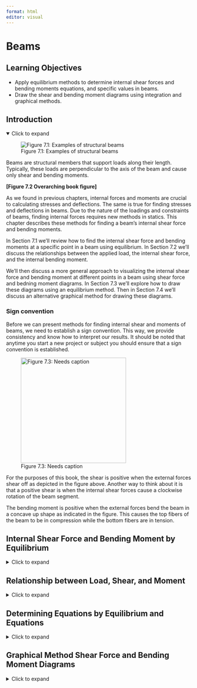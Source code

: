 ```yaml
---
format: html
editor: visual
---
```


# Beams {#sec-beams}

::: {.callout-note icon="false"}
## Learning Objectives

-   Apply equilibrium methods to determine internal shear forces and bending moments equations, and specific values in beams.
-   Draw the shear and bending moment diagrams using integration and graphical methods.
:::

## Introduction {.unnumbered}

<details open>

<summary>Click to expand</summary>

![Figure 7.1: Examples of structural beams](images/CH7%20PNGs/figure%207.1.png){fig-align="center"}

Beams are structural members that support loads along their length. Typically, these loads are perpendicular to the axis of the beam and cause only shear and bending moments.

**\[Figure 7.2 Overarching book figure\]**

As we found in previous chapters, internal forces and moments are crucial to calculating stresses and deflections. The same is true for finding stresses and deflections in beams. Due to the nature of the loadings and constraints of beams, finding internal forces requires new methods in statics. This chapter describes these methods for finding a beam's internal shear force and bending moments.

In Section 7.1 we'll review how to find the internal shear force and bending moments at a specific point in a beam using equilibrium. In Section 7.2 we'll discuss the relationships between the applied load, the internal shear force, and the internal bending moment.

We'll then discuss a more general approach to visualizing the internal shear force and bending moment at different points in a beam using shear force and bedning moment diagrams. In Section 7.3 we'll explore how to draw these diagrams using an equilibrium method. Then in Section 7.4 we'll discuss an alternative graphical method for drawing these diagrams.

### Sign convention {.unnumbered}

Before we can present methods for finding internal shear and moments of beams, we need to establish a sign convention. This way, we provide consistency and know how to interpret our results. It should be noted that anytime you start a new project or subject you should ensure that a sign convention is established.

![Figure 7.3: Needs caption](images/CH7%20PNGs/figure%207.3.png){fig-align="center" width="286"}

For the purposes of this book, the shear is positive when the external forces shear off as depicted in the figure above. Another way to think about it is that a positive shear is when the internal shear forces cause a clockwise rotation of the beam segment.

The bending moment is positive when the external forces bend the beam in a concave up shape as indicated in the figure. This causes the top fibers of the beam to be in compression while the bottom fibers are in tension.

</details>

## Internal Shear Force and Bending Moment by Equilibrium {#sec-7.1}

<details>

<summary>Click to expand</summary>

One way to find internal shear and bending forces is to cut sections and analyze the free-body diagrams, as we did in previous chapters of this book. The first step for a statically determinate beam is to find the external reactions. To determine the internal forces at any point along the beam, cut the section at that point and draw the free-body diagram from that point to one end of the beam. We will include the internal shear force, V, and internal bending moment, M, at the cut section and then use equilibrium equations to solve for those internal loads.

::: {.callout-tip collapse="true" icon="false"}
## Example 7.1

::: {#exm-7.1}
<p>

</p>

Find the internal shear and bending moment at points J, K, and L in the beam pictured below.

![](images/CH7%20PNGs/example%207.1%20part%201.png){fig-align="center" width="358"}

::: {.callout-tip collapse="true" icon="false"}
## Solution

The first step is to find the external reactions at the supports A and B.

![](images/CH7%20PNGs/example%207.1%20part%201%202.png){fig-align="center" width="357"}

$$
\begin{aligned}
& \sum F_x=A_x=0 \\
& \sum M_A=-40{~kips}*4{~ft}-10{~kips}*18{~ft}+B_y*20{~ft}=0 \quad\rightarrow\quad B_y=17{~kips} \\
& \sum F_y=A_y-40-10+17=0 \quad\rightarrow\quad A_y=33{~kips}
\end{aligned}
$$

Next, we will draw a free-body diagram of the right end of the beam from point A to J by cutting the beam at section J. The internal forces V~J~ and M~J~ are placed at the point of the cut using the positive sign convention. Note: You can assume the direction of these forces; the statics will work out the correct direction.

**Section J**

To find the internal shear, we will sum forces in the y-direction. To find the internal moment, we will sum moments at point J.

![](images/CH7%20PNGs/example%207.1%20part%203.png){fig-align="center" width="139"}

$$
\begin{aligned}
&\sum F_y=33{~kips}-V_J=0 \quad\rightarrow\quad V_J=33{~kips} \\
&\sum  M_J=-33{~kips}*2{~ft}+M_J=0 \quad\rightarrow\quad M_J=66{~kip}\cdot{ft}
\end{aligned}
$$

**Section K**

To find the internal shear, we will sum forces in the y-direction. To find the internal moment, we will sum moments at point K.

![](images/CH7%20PNGs/example%207.1%20part%204.png){fig-align="center" width="277"}

$$
\begin{aligned}
&\sum F_y=33{~kips}-40{~kips}-V_k=0 \quad\rightarrow\quad V_k=-7{~kips} \\
&\sum M_k=-33{~kips}*10{~ft}+40{~kips}*6{ft})+M_k \quad\rightarrow\quad M_k=90{~kip}\cdot{ft}
\end{aligned}
$$

**Section L**

To find the internal shear, we will sum forces in the y-direction. To find the internal moment, we will sum moments at point L.

![](images/CH7%20PNGs/example%207.1%20part%205.png){fig-align="center" width="375"}

$$
\begin{aligned}
&\sum F_y=33{~kips}-40{~kips}-10{~kips}-V_L=0 \quad\rightarrow\quad V_L=-17{~kips} \\
&\sum M_L=-33{~kips}*19{~ft})+40{~kips}*15{~ft}+10{~kips}*1{ft}+M_L=0 \quad\rightarrow\quad
M_L=17{~kip}\cdot{ft}
\end{aligned}
$$

We can observe that the internal forces vary at different points along the length of the beam. This method of finding the internal stresses is convenient when the loading is simple or when you know a specific point along the length of the beam. However, as the loading gets more complex, we should consider one of the methods outlined in the following sections.
:::
:::
:::

</details>

## Relationship between Load, Shear, and Moment {#sec-7.2}

<details>

<summary>Click to expand</summary>

There is a relationship between loading, shear, and moment (and as you will see later in this text, slope and deflection) in a beam. Consider the beam below, which is subjected to a distributed load, w per unit length.

![](images/CH7%20PNGs/figure%207.4.png){fig-align="center" width="372"}

We will now look at a small section from that beam that has a width of Δx, shown below. We replaced the distributed load with a resultant force ΔF (this is indicated by a dashed arrow in the FBD).

Since we cut both sides of the beam, we replace each cut with internal shear and moment forces assuming the positive sign convention from the previous section in this chapter.

### Relationship between Load and Shear

This FBD is in static equilibrium so we can use our equilibrium equation to sum forces in the y-direction and set it equal to zero.

$$
\sum F_y=V-\Delta F-(V+\Delta V)=0 \\
$$

$$
\boxed{\Delta V=\Delta F}
$$ {#eq-7.1}

Or $$
\Delta V=w\Delta x
$$

Dividing both sides by Δx and then letting Δx approach zero gives us:

$$
\frac{\Delta v}{\Delta x}=\frac{d v}{d x}=w
$$

We could then rearrange this by multiplying both sides of the equation by dx.

$$
d v=w d x
$$

Now we can integrate between any two points A and B on the beam:

$$
\boxed{\underbrace{\Delta v}_{\substack{\text{change in} \\ \text{shear}}}=\int\underbrace{w d x}_{\substack{\text{area under} \\ \text {loading curve}}}}
$$ {#eq-7.2}

This equation is valid for distributed loads and not when there is a discontinuity in the shear diagram that is caused by concentrated loads. This relationship should only be used between concentrated loads.

### Relationship between Shear and Moment

![](images/CH7%20PNGs/figure%207.5.png){fig-align="center" width="199"}

Let's go back to the FBD of the small section of the beam subjected to a distributed load. We can apply another static equilibrium equation, summing moments about point C:

$$
\begin{aligned}
\sum M_c=0 & =-M-V(\Delta x)+\Delta F\left(\frac{1}{2} \Delta x\right)+(M+\Delta M) \\
\Delta M & =M+V \Delta x-(w \Delta x)\left(\frac{1}{2} \Delta x\right)-M \\
\Delta M & =V \Delta x-\frac{1}{2} w \Delta x^2
\end{aligned}
$$

Dividing both sides by Δx and then letting Δx approach zero gives us:

$$
\boxed{\underbrace{\frac{\Delta M}{\Delta x}}_{\text { Slope of moment diagram}}=\underbrace{V}_{\text {shear }}}
$$ {#eq-7.3}

We could then rearrange this by multiplying both sides of the equation by dx.

$$
d M=V d x
$$

Now we can integrate between any two points A and B on the beam:

$$
\boxed{\underbrace{\Delta M}_{\text {Change in moment}}=\underbrace{\int V d x}_{\text {Area under shear diagram }}}
$$ {#eq-7.4}

This equation is not valid at points where a concentrated force or concentrated moment occurs. These concentrated loads cause discontinuities in the moment diagram.

### How can I use my calculus knowledge when building Shear and Moment Diagrams?

In a basic sense, the relationship between load, shear, and moment can be described in the figure below.

![Figure 7.6: Relationship between load, shear, and moment](images/CH7%20PNGs/figure%205.6.png){fig-align="center" width="197" height="101"}

We can combine these relationships with what we know about derivatives and integrals from our calculus course. Here are some items of note:

-   The slope of the shear diagram at any point is the derivative of the shear function evaluated at that point. This is equal to the sign and magnitude of the distributed load. If there is no load on a section of the beam then the slope of the shear diagram would be zero.

-   Similarly, the slope of the moment diagram at any point is the derivative of the moment function evaluated at that point. This is equal to the sign and magnitude of the shear at that point.

-   The area under the distributed load between two points is equal to the change in the shear between those same two points.

-   The area under the shear diagram between two points is equal to the change in the moment between those same two points.

-   The maximum moment occurs where its derivative (shear) is equal to zero.

-   At the points of concentrated forces, the shear diagram will jump up or down depending on the direction of the force. If the force is up then the shear diagram will jump up, and if the force is down, the shear diagram will drop down.

-   At the points of concentrated moments, the moment diagram will jump up or down depending on the direction of the rotation. If the concentrated moment is clockwise, the moment diagram will jump up, and if it is counter-clockwise, the moment diagram will drop down. This "opposite" direction effect is for the internal bending moment is the reaction to the applied moment to stay consistent with the established sign convention. The shear diagram will not be impacted.

-   If the load can be represented with a polynomial, then we can easily predict the degree of the subsequent shear and moment functions. For example, if the load is a uniformly distributed load (constant), the shear will be a linear function (n+1), and the moment will be a parabola (n+2).

Use all that you know about calculus and the relationships between functions when you derive and integrate to build, check, and analyze your shear and moment diagrams.

</details>

## Determining Equations by Equilibrium and Equations {#sec-7.3}

<details>

<summary>Click to expand</summary>

The relationship between load, shear, and moment allows us to build complete shear and moment diagrams using a few different methods. We'll explore two of them - an equilibrium method and a graphical method.

In Section 7.1 we found the internal shear force and bending moment at specific points in the beam by cutting a cross-section at a given point and using equilibrium. The method in this section is similar, but instead of cutting a cross-section at a specific point we'll instead cut a cross-section at distance 'x' from the left end of the beam. We'll draw a free body diagram and determine the internal shear force (V) and bending moment (M) as before, but this time we'll end up with equations for V and M that are functions of distance x.

To draw the diagrams, we can solve this equation at two values of x. It is often simplest to solve when x = 0 and when x = L, the length of the beam. This gives us two points on our diagram which we can then connect. The shape of the diagram depends on the highest power of x that appears in the equation.

-   For x^0^ we get a flat horizontal line

-   For x^1^ we get a straight diagonal line

-   For x^2^ we get a curved line

-   For x^3^ we get a steeper curve

If two points are not sufficient to determine the exact shape of the curve, simply solve the equations at a 3rd point (for example, where x = L/2). We can solve the equations at as many points as necessary but 2 - 3 points, along with knowledge of the general shape of the line, are typically sufficient.

The equations found using this method are valid as long as the external loading does not change. In cases where the external loading does change, we'll need to determine a new set of equations each time the loading changes. This includes any time a distributed load begins or ends, and both sides of a concentrated force or couple. In each region of load, we will cut a cross-section at distance x and determine equations for V and M that are valid for that region. We can then solve each equation at values of x at the start and end of their valid region and build up the complete shear force and bending moment diagrams.

Example 7.2 illustrates this method.

::: {.callout-tip collapse="true" icon="false"}
## Example 7.2

::: {#exm-7.2}
<p>

</p>

Draw the shear force and bending moment diagrams for the beam shown.

![](images/CH7%20PNGs/example%207.2%20part%201.png){fig-align="center" width="316"}

::: {.callout-tip collapse="true" icon="false"}
## Solution

The first step is to draw a FBD of the beam being sure to change the supports to the correct external reaction forces, as shown below.

![](images/CH7%20PNGs/example%207.2%20part%202.png){fig-align="center" width="399"}

We will then use static equilibrium equations to solve for the magnitude of the support reactions.

$$
\begin{aligned}
&\sum F_x=A_x=0 \\
&\sum M_A=-4\frac{kips}{ft}*6{~ft}*3{~ft}-18{~kips}*8{~ft}+B_y*10{~ft}=0 \quad\rightarrow\quad B_y =21.6{~kips} \\
&\sum F_y=A_y-4\frac{kips}{ft}*6{~ft}-18{~kips}+21.6{~kips}=0 \quad\rightarrow\quad A_y =20.4{~kips}
\end{aligned}
$$

![](images/CH7%20PNGs/example%207.2%20part%203.png){fig-align="center" width="399"}

Now we will cut a cross-section within the loading region we are concerned with. When choosing sections be sure to cut within the uniform load and between loads and reactions. For this example, we will need to cut three sections to get the complete shear and moment diagram. These sections are depicted with the green lines. We will then use equilibrium equations to find the internal shear force as a function of x, V(x).

**Section between A and C**

![](images/CH7%20PNGs/example%207.2%20part%204.png){fig-align="center" width="265"}

$$
\begin{aligned}
&\sum F_y=20.4-4(x) -V=0 \quad\rightarrow\quad V(x)=-4 x+20.4 \\
&\sum M_0=-20.4(x)+4(x)\left(\frac{x}{2}\right)+M=0 \quad\rightarrow\quad M(x)=-2 x^2+20.4 x \\
\end{aligned}
$$

Notice that you can give a quick check on your statics as V(x) is the derivative of M(x). For polynomials, this is a quick test to see if your equations make sense.

![](images/CH7%20PNGs/example%207.2%20part%205.png){fig-align="center" width="389"}

We can plot our V(x) and M(x) equations on an axis from x = 0 to x = 6ft. Solving our equations at these points gives:

$$
\begin{aligned}
&V(0)=-4(0)+20.4=20.4{~kips} \\
&V(6)=-4(6)+20.4=-3.6{~kips}
\\
&M(0)=-2(0)^2+20.4(0)=0 \\
&M(6)=-2(6)^2+20.4(6)=50.4{~kip}\cdot{ft}
\end{aligned}
$$

Notice how we draw the shear diagram directly below the beam and the moment diagram directly below the shear. These three (load, shear, and moment) share the same x-axis, whereas the vertical axis for the Shear (V) and Moment (M) diagrams have different units and possibly different scales.

Drawing the shear and moment diagrams directly below the beam is good practice so that you can get a complete picture of what is going on along the length of the beam.

**Section between C and D**

![](images/CH7%20PNGs/example%207.2%20part%206.png){fig-align="center" width="318"}

$$
\begin{aligned}
\sum &F_y=20.4-4(6)-V=0 \quad\rightarrow\quad V(x)=-3.6 \\
\sum &M_0=-20.4(x)+4(6)(x-3)+M=0 \\
&M(x)=+20.4 x-24 x+72 \\
&M(x)=-3.6 x+72 \\
\end{aligned}
$$

![](images/CH7%20PNGs/example%207.2%20part%207.png){fig-align="center" width="410"}

Again, we can add the section from C to D using our V(x) and M(x) equations. You will notice that since there are no applied loads on the beam from C to D, the shear diagram is constant. This means that the moment diagram is linear between x = 6 and x = 8 ft.

$$
\begin{aligned}
&V(6)=-3.6{~kips} \\
&M(6)=-3.6(6)+72=50.4{~kip}\cdot{ft} \\
&V(8)=-3.6 {kips} \\
&M(8)=-3.6(8)+72=43.2{~kip}\cdot{ft} \\
\end{aligned}
$$

**Section** **between D and B**

![](images/CH7%20PNGs/example%207.2%20part%208.png){fig-align="center" width="398"}

$$
\begin{aligned}
\sum &F_y = 20.4-4(6)-18-V=0 \quad\rightarrow\quad V(x) =-21.6 \\
\sum &M_0 =-20.4(x)+4(6)(x-3)+18(x-8)+M=0 \\
& M(x) =20.4 x-24 x+72-18 x+144 \\
&M(x) =-21.6 x+216
\end{aligned}
$$

![](images/CH7%20PNGs/example%207.2%20part%209.png){fig-align="center" width="405"}

Finally, we will graph the V(x) and M(x) equations we obtained from point D to point B (x = 8 to x = 10 ft).

$$
\begin{aligned}
&V(8)=-21.6{~kips} \\
&M(8)=-21.6(8)+216=43.2{~kip}\cdot{ft} \\
&V(10)-21.6{~kips} \\
&M(10)=-21.6(10)+216=0 \\
\end{aligned}
$$

We now have complete shear and moment diagrams. Be sure that you label your axis, including units, and all pertinent values.

These diagrams are used in the design of the beam and its components.

![](images/CH7%20PNGs/example%207.2%20part%2010.png){fig-align="center" width="402"}

We can see that in this example, the entire length of the beam is subjected to positive moment. Going back to our sign convention from the beginning of this chapter, a positive moment indicates a concave up behavior. When we look at the beam and the external loads it makes sense as the beam will want to bend concave up between supports, as shown in the figure.
:::
:::
:::

::: {.callout-warning icon="false"}
## Step-by-step: Shear Force and Bending Moment Diagrams (Equilibrium Method)

1.  Use equilibrium to determine the reaction loads at any supports

2.  Identify the distinct regions of external loading and cut a cross-section within each region

3.  Draw a free body diagram of the left side of the first cut, which should be made at distance x~1~. Use equilibrium to determine equations for the internal shear force (V) and bending moment (M) as functions of x~1~

4.  Repeat step 3 for each loading region and develop equations for V and M that are valid in each region

5.  Plot each set of equations on axes of V-x and M-x. Each equation is valid only in the region it was developed in. Solve each equation at the start and end points of its region and then connect the points with an appropriate line, based on the highest power of x that appears in the equation
:::

</details>

## Graphical Method Shear Force and Bending Moment Diagrams {#sec-7.4}

<details>

<summary>Click to expand</summary>

An alternative, and often quicker, method for drawing shear force and bending moment diagrams is known as the graphical method. Due to the relationship between load, shear force, and bending moment, we can use one diagram to draw the next.

Specifically, we saw in Section 7.2 that $\frac{dV}{dx}=w$ and $\frac{dM}{dx}=V$. That is, the change in shear with respect to x (i.e. the slope of the shear diagram at any given point) is equal to any applied distributed load at that point and the change in bending moment with respect to x (i.e. the slope of the bending moment diagram at any given point) is equal to the shear force at that point.

Further, any applied concentrated forces cause a discontinuity on the shear force diagram (an upwards applied load causes the diagram to jump up). Any applied couples cause a discontinuity on the bending moment diagram (a clockwise applied couple causes the diagram to jump up). This allows us to draw the shape of the shear force diagram based on the applied loads, and the shape of the bending moment diagram based on the shear force diagram.

Finally, we also know from @eq-7.2 that the change in shear force between any two points is equal to the area under the distributed load between those same two points. We know from @eq-7.4 that the change in bending moment between any two points is equal to the area underneath the shear force diagram between those two points. This allows us to add numbers to our diagrams and determine the value of the shear force and bending moment at key points.

When the loading is relatively simple, consisting of concentrated forces, concentrated moments, and uniformly distributed loads, we can use geometry to find the area of the load and shear diagrams since the shapes are simple. @exm-7.3 illustrates this method.

::: {#Example-7.3 .callout-tip collapse="true" icon="false"}
## Example 7.3

::: {#exm-7.3}
<p>

</p>

Draw the shear force and bending moment diagrams for the beam shown.

![](images/CH7%20PNGs/example%207.3%20part%201.png){fig-align="center" width="383"}

![](images/CH7%20PNGs/example%207.3%20part%202.png){fig-align="center" width="447"}

::: {.callout-tip collapse="true" icon="false"}
## Solution

The first step is to draw a FBD of the beam, being sure to change the supports to the correct external reaction forces, as shown below.

We will then use static equilibrium equations to solve for the magnitude of the support reactions.

$$
\begin{aligned}
&\sum F_x=A_x=0 \\
&\sum M_A=-4\frac{kN}{m}(6{~m})(5{~m})-10{~kN}(8{~m})+B_y(10{~m})-15{~kN}(12{~m})=0 \quad\rightarrow\quad B_y =38{~kN} \\
&\sum F_y=A_y-4\frac{kN}{m}(6{~m})-10{~kN}-15{~kN}+38{~kN} \quad\rightarrow\quad A_y =11{~kN}
\end{aligned}
$$

Now that we know the external forces, we can build the shear diagram. We will start at the leftmost point of the beam, point A.

![](images/CH7%20PNGs/example%207.3%20part%203.png){fig-align="center" width="436"}

The first force we encounter is at point A, the reaction force of 11kN. The force is going up, so we will do that same thing on our shear diagram.

From that point, we look at the beam, and there are no forces acting between points A and C. This indicates that our shear diagram will remain constant at 11kN.

![](images/CH7%20PNGs/example%207.3%20part%204.png){fig-align="center" width="433"}

The 4kN/m uniformly distributed load starts at point C and goes for 6 meters until point D. The force is going down for a total of 24kN (4kN/m \* 6m). Since the load is constant from point C to D, the shear will be linear between those points. The slope of the shear diagram will be -4 and over those 6 meters will decrease the total of 24kN.

![](images/CH7%20PNGs/example%207.3%20part%205.png){fig-align="center" width="434"}

At point D, there is a concentrated 10kN load going down. On the shear diagram, this load will be represented by a discontinuity, jumping down by 10kN to -23kN.

From that point, we look at the beam, and there are no forces acting between points D and B. This indicates that our shear diagram will remain constant at -23kN.

![](images/CH7%20PNGs/example%207.3%20part%206.png){fig-align="center" width="433"}

At point B, the roller support, there is an external reaction of 38kN going up. This concentrated force will cause a discontinuity in the shear diagram. From -23kN we will add 38kN to end at 15kN.

From that point, we look at the beam, and there are no forces acting between points B and E. This indicates that our shear diagram will remain constant at 15kN.

![](images/CH7%20PNGs/example%207.3%20part%207.png){fig-align="center" width="432"}

At point E, there is a 15kN concentrated force going down. This concentrated force will cause a discontinuity in the shear diagram. From 15kN we subtract 15kN to end back at zero.

The shear diagram should start and end at zero. At the end of the beam, our shear diagram "closes," which means that we end back at zero. This is a good check that you are on the right track. If you round your reactions you might be slightly off at the end of your shear diagram.

Now that we have the shear diagram, we can build the moment diagram. Remember from the previous section that the internal moment is the area under the shear diagram. Our shear diagram consists of basic shapes (rectangles and triangles) so we can use geometry to find these areas.

![](images/CH7%20PNGs/example%207.3%20part%208.png){fig-align="center" width="430"}

Just like for the shear diagram, we will start at zero at the leftmost point of the beam, point A. Our first section from A to C is a rectangle. We will calculate the area under the shear curve to find the change in the internal moment between A and C. We will keep in mind the following three things:

-   **Magnitude of the Change.** This is the area under the curve. The height of the rectangle is 11kN, and the width is 2m, so the area is 22kN\*m.

-   **Direction of the Change.** This area is on the positive side of the shear diagram, which indicates that it will go up from A to C.

-   **Shape of the Segment.** The shear diagram is constant, so the moment diagram will be linear with a slope of 11.

![](images/CH7%20PNGs/example%207.3%20part%209.png){fig-align="center" width="428"}

From point C to D there are two triangles, one that is on the positive side of the shear diagram and the other that is on the negative side.

**To calculate the area under the curve we will need to first calculate the distance from point C to where the shear diagram crosses the x-axis.**

There are many ways to do this. We illustrate using similar triangles to find this distance. In the figure, we are comparing the larger yellow triangle and the smaller pink triangle, where our unknown distance x is the base. We set up the following proportion to accomplish this:

$$
\frac{24{~kN}}{6{~m}}=\frac{11{~kN}}{x} \quad \therefore \quad x=2.75 \mathrm{~m}
$$

*Magnitude of the Change*

This is the area under the curve. The area of the triangle is 15.125 kN\*m \[A = ½ (2.75m)(11kN)\]

*Direction of the Change*

This area is on the positive side of the shear diagram, which indicates that it will go up from C to the zero point on the shear diagram. So we will add the area, 15.125, to the internal moment at point C (22kN\*m) to be at 37.125 kN\*m at the point of zero shear.

*Shape of the Segment*

The shear diagram is linear, so the moment diagram will be parabolic that is concave down.

![](images/CH7%20PNGs/example%207.3%20part%2010.png){fig-align="center" width="422"}

**We can now account for the second triangle from C to D.**

*Magnitude of the Change*

This is the area under the curve. The area of the triangle is

$A=\frac{1}{2}*(6-2.75)*13=21.125{~kN\cdot m}$

*Direction of the Change*

This area is on the negative side of the shear diagram, which indicates that it will go down from the point of zero shear to point D. So we will subtract the area, 21.125 to the internal moment at the zero point (37.125kN) to be at 16 kN\*m at the point D.

*Shape of the Segment*

The shear diagram is linear, so the moment diagram will be parabolic that is concave down. The concavity of a parabolic function can be determined by examining whether the shear diagram is increasing or decreasing. In this example, the shear diagram is decreasing between points C and D so the parabola will be concave down.

![](images/CH7%20PNGs/example%207.3%20part%2011.png){fig-align="center" width="421"}

**We are now able to account for the section from D to B.**

*Magnitude of the Change*

This is the area under the curve. The height of the rectangle is 23kN, and the width is 2m, so the area is 46kN\*m.

*Direction of the Change*

This area is on the negative side of the shear diagram, which indicates that it will go down from D to B. We will subtract the area from the internal moment at D. So we will do 16 - 46 to end at negative 30.

*Shape of the Segment*

The shear diagram is constant, so the moment diagram will be linear with a slope of -23.

![](images/CH7%20PNGs/example%207.3%20part%2012.png){fig-align="center" width="419"}

**Finally, we can build our moment diagram from B to E.**

*Magnitude of the Change*

This is the area under the curve. The height of the rectangle is 15kN, and the width is 2m, so the area is 30kN\*m.

*Direction of the Change*

This area is on the positive side of the shear diagram, which indicates that it will go up from B to E. We will add the area from the internal moment at B. So we will do (-30 + 30) to end at zero.

*Shape of the Segment*

The shear diagram is constant, so the moment diagram will be linear with a slope of +15.

At the end of the beam, our moment diagram "closes," which means that we end back at zero. Moment diagrams must start and end at zero. This is a good check that you are on the right track. If you round your reactions and areas, you might be slightly off at the end of your moment diagram.

![](images/CH7%20PNGs/example%207.3%20part%2013.png){fig-align="center" width="419"}

Our final product is in the figure on the left. For a complete shear and moment diagram your axis should be labeled, including units, and the pertinent values indicated on each diagram. As we mentioned earlier it is best to draw these right below the beam so it is easy to see what the internal shear and bending moment forces are in relation to a location on the beam.

![](images/CH7%20PNGs/example%207.3%20part%2014.png){fig-align="center" width="365"}

We can see that in this example, this beam is subjected to both positive and negative moments. Remember from the beginning of this chapter that a positive moment indicates concave up bending behavior, and a negative is concave down. When we look at the beam and the external loads it makes sense as the beam will want to bend concave up between supports in the area of positive moment. The beam will then bend concave down over support B in the area of negative moment, as shown in the figure.
:::
:::
:::

::: {.callout-tip collapse="true" icon="false"}
## Example 7.4

::: {#exm-7.4}
<p>

</p>

Draw the shear force and bending moment diagrams for the beam shown.

![](images/CH7%20PNGs/example%207.4%20part%201.png){fig-align="center" width="356"}

::: {.callout-tip collapse="true" icon="false"}
## Solution

This beam a little different than other examples in this chapter as the support is a fixed end and includes a force-couple system at point C. However, the processes that we presented here still apply in this situation.

![](images/CH7%20PNGs/example%207.4%20part%202.png){fig-align="center" width="438"}

The first step is to draw a FBD of the beam, being sure to change the supports to the correct external reaction forces, as shown to the left. The 2 kips that acts on the arm at point B will cause a force on beam AD at the connection point, C. Additionally there will be a concentrated moment from this force that also acts at point C. The magnitude of this concentrated moment is (2kips)\*(1 ft) or 2 k\*ft counter clockwise.

We will then use static equilibrium equations to solve for the magnitude of the support reactions.

$$
\begin{aligned}
&\sum F_x=A x=0 \\
&\sum F_y=A_y-2{~kips}-5{~kips}=0 \quad\rightarrow\quad A_y=7{~kips} \\
&\sum M_A = M_A + 2{~kip\cdot ft} - 2{~kips}(3{~ft}) - 5{~kips}(6{~ft})=0 \quad\rightarrow\quad M_A=34{~kip\cdot ft} \\
\end{aligned}
$$

![](images/CH7%20PNGs/example%207.4%20part%203.png){fig-align="center" width="441"}

We can now build the shear diagram. Keep in mind that the concentrated moments (at point A and C) do not contribute to the shear diagram.

We start with the vertical reaction at point A. This is going up 7 kips. Then between A and C there are no loads on the beam so the shear diagram remains constant.

The concentrated force at point C is 2 kips down. So we will subtract 2 kips from 7 kips. There are no loads between points C and D so the shear diagram remains constant at 5 kips.

At point D there is a concentrated load of 5 kips down. This will bring our shear diagram to a close at zero.

![](images/CH7%20PNGs/example%207.4%20part%204.png){fig-align="center" width="382"}

We will build the moment diagram with the combination of the area of the shear diagram and the concentrated moments.

We start from zero and go down 34 kip·ft since the reaction at A, M~A~, is counter-clockwise.

**Between A and B**

*Magnitude of the Change*

This is the area under the curve. The height of the rectangle is 7 kips, and the width is 3 ft, so the area is 21 kip·ft.

*Direction of the Change*

This area is on the positive side of the shear diagram, which indicates that it will go up from A to C. We will add the area from the internal moment at A (-34 + 21 = -13 kip·ft).

*Shape of the Segment*

The shear diagram is constant, so the moment diagram will be linear with a slope of +7 kips/ft.

![](images/CH7%20PNGs/example%207.4%20part%205.png){fig-align="center" width="377"}

At point C, there is an applied concentrated moment of 2 kip·ft counter-clockwise. This will create a discontinuity in the moment diagram by dropping down 2 (-13 -- 2 = -15 kip·ft).

![](images/CH7%20PNGs/example%207.4%20part%206.png){fig-align="center" width="372"}

**Between C and D**

*Magnitude of the Change*

This is the area under the curve. The height of the rectangle is 5 kips, and the width is 3 ft, so the area is 15 kip·ft.

*Direction of the Change*

This area is on the positive side of the shear diagram, which indicates that it will go up from C to D. We will add the area from the internal moment at A (-15 + 15 = 0).

*Shape of the Segment*

The shear diagram is constant, so the moment diagram will be linear with a slope of +5 kip/ft.

![](images/CH7%20PNGs/example%207.4%20part%207.png){fig-align="center" width="386"}

The final shear and moment diagram is in the figure to the left. You will notice that this cantilever structure with downward loads will bend concave down. This indicates that the entire beam will be in negative moment—which is what our moment diagram indicates.
:::
:::
:::

::: {.callout-warning icon="false"}
## Step-by-step: Shear Force and Bending Moment Diagrams (Graphical Method)

1.  Use equilibrium to determine the reaction loads at any supports

2.  Use the loading diagram to draw the shear force diagram. Begin at the left end of the beam and move to the right, obeying these rules

    -   A concentrated force causes a discontinuity on the shear diagram. An upwards force causes a jump upwards

    -   A distributed load causes a slope on the shear diagram equal to the size of the distributed load. An upwards load causes a slope upwards

        -   The total change in shear force due to a distributed load is equal to the area underneath the distributed load

    -   Anywhere there are no applied forces, the shear force does not change

    -   The shear force diagram should start and end at zero. If it does not, go back and check for errors

3.  Once the shear force diagram is complete, use it to draw the bending moment diagram. Begin at the left end of the beam and move to the right, obeying these rules

    -   An applied couple causes a discontinuity on the moment diagram. A clockwise couple causes a jump upwards

    -   The slope of the moment diagram at any point is equal to the shear force at that point. As the shear force changes, the slope of the moment diagram will change too

        -   If the shear force is zero, the bending moment will be constant

        -   If the shear force is constant, the slope of the moment diagram will be linear

        -   If the shear force is linear, the slope of the moment diagram will be parabolic

        -   If the shear force is posiitve, the moment diagram will slope upwards

        -   If the shear force is negative, the moment diagram will slope downwards

        -   As the magnitude of the shear force gets larger, the slope of the bending moment diagram gets steeper

    -   The bending moment diagram should start and end at zero. If it does not, go back and check for errors
:::

## Summary {.unnumbered}

<details>

<summary>Click to expand</summary>

::: callout-note
## Key takeaways

Shear and moment diagrams allow us to calculate and visualize the internal forces of beams. These internal forces are used to calculate stresses and deformations (upcoming chapters). The general procedure for building the shear and moment diagrams is as follows:

1.  Sketch the beam, replacing support conditions with equivalent force(s).
2.  Find the support reactions using equilibrium.
3.  Use the method of equations or geometry or a combination to build the shear diagram directly below your beam sketch.
4.  Use the method of equations or geometry or a combination to build the moment diagram directly below your shear diagram.
5.  Ensure that your diagrams are labeled, including units, and that all pertinent values are indicated.
:::

::: callout-note
## Key equations

Relationship between load and shear:

$$
\Delta V=\Delta F
$$ $$
\underbrace{\Delta v}_{\substack{\text{change in} \\ \text{shear}}}=\int\underbrace{w d x}_{\substack{\text{area under} \\ \text {loading curve}}}
$$

Relationship between shear and bending:

$$
d M=V d x
$$ $$
\underbrace{\Delta M}_{\text {Change in moment}}=\underbrace{\int V d x}_{\text {Area under shear diagram }}
$$
:::

</details>
